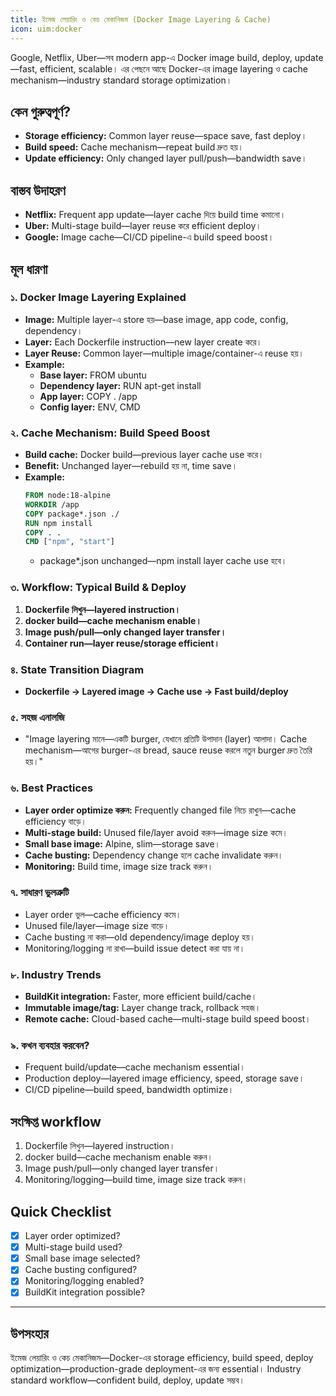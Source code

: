 ```yaml
---
title: ইমেজ লেয়ারিং ও কেচ মেকানিজম (Docker Image Layering & Cache)
icon: uim:docker
---
```


Google, Netflix, Uber—সব modern app-এ Docker image build, deploy, update—fast, efficient, scalable। এর পেছনে আছে Docker-এর image layering ও cache mechanism—industry standard storage optimization।

## কেন গুরুত্বপূর্ণ?

- **Storage efficiency:** Common layer reuse—space save, fast deploy।
- **Build speed:** Cache mechanism—repeat build দ্রুত হয়।
- **Update efficiency:** Only changed layer pull/push—bandwidth save।

## বাস্তব উদাহরণ

- **Netflix:** Frequent app update—layer cache দিয়ে build time কমানো।
- **Uber:** Multi-stage build—layer reuse করে efficient deploy।
- **Google:** Image cache—CI/CD pipeline-এ build speed boost।

## মূল ধারণা

### ১. Docker Image Layering Explained

- **Image:** Multiple layer-এ store হয়—base image, app code, config, dependency।
- **Layer:** Each Dockerfile instruction—new layer create করে।
- **Layer Reuse:** Common layer—multiple image/container-এ reuse হয়।
- **Example:**
  - **Base layer:** FROM ubuntu
  - **Dependency layer:** RUN apt-get install
  - **App layer:** COPY . /app
  - **Config layer:** ENV, CMD

### ২. Cache Mechanism: Build Speed Boost

- **Build cache:** Docker build—previous layer cache use করে।
- **Benefit:** Unchanged layer—rebuild হয় না, time save।
- **Example:**
  ```dockerfile
  FROM node:18-alpine
  WORKDIR /app
  COPY package*.json ./
  RUN npm install
  COPY . .
  CMD ["npm", "start"]
  ```
  - package*.json unchanged—npm install layer cache use হবে।

### ৩. Workflow: Typical Build & Deploy

1. **Dockerfile লিখুন—layered instruction।**
2. **docker build—cache mechanism enable।**
3. **Image push/pull—only changed layer transfer।**
4. **Container run—layer reuse/storage efficient।**

### ৪. State Transition Diagram

- **Dockerfile → Layered image → Cache use → Fast build/deploy**

### ৫. সহজ এনালজি

- "Image layering মানে—একটি burger, যেখানে প্রতিটি উপাদান (layer) আলাদা। Cache mechanism—আগের burger-এর bread, sauce reuse করলে নতুন burger দ্রুত তৈরি হয়।"

### ৬. Best Practices

- **Layer order optimize করুন:** Frequently changed file নিচে রাখুন—cache efficiency বাড়ে।
- **Multi-stage build:** Unused file/layer avoid করুন—image size কমে।
- **Small base image:** Alpine, slim—storage save।
- **Cache busting:** Dependency change হলে cache invalidate করুন।
- **Monitoring:** Build time, image size track করুন।

### ৭. সাধারণ ভুলত্রুটি

- Layer order ভুল—cache efficiency কমে।
- Unused file/layer—image size বাড়ে।
- Cache busting না করা—old dependency/image deploy হয়।
- Monitoring/logging না রাখা—build issue detect করা যায় না।

### ৮. Industry Trends

- **BuildKit integration:** Faster, more efficient build/cache।
- **Immutable image/tag:** Layer change track, rollback সহজ।
- **Remote cache:** Cloud-based cache—multi-stage build speed boost।

### ৯. কখন ব্যবহার করবেন?

- Frequent build/update—cache mechanism essential।
- Production deploy—layered image efficiency, speed, storage save।
- CI/CD pipeline—build speed, bandwidth optimize।

## সংক্ষিপ্ত workflow

1. Dockerfile লিখুন—layered instruction।
2. docker build—cache mechanism enable করুন।
3. Image push/pull—only changed layer transfer।
4. Monitoring/logging—build time, image size track করুন।

## Quick Checklist

- [x] Layer order optimized?
- [x] Multi-stage build used?
- [x] Small base image selected?
- [x] Cache busting configured?
- [x] Monitoring/logging enabled?
- [x] BuildKit integration possible?

---

## উপসংহার

ইমেজ লেয়ারিং ও কেচ মেকানিজম—Docker-এর storage efficiency, build speed, deploy optimization—production-grade deployment-এর জন্য essential। Industry standard workflow—confident build, deploy, update সম্ভব।


